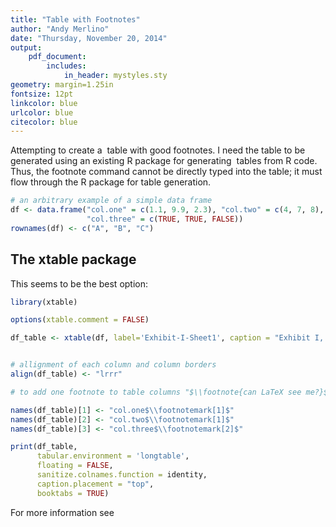 ```yaml
---
title: "Table with Footnotes"
author: "Andy Merlino"
date: "Thursday, November 20, 2014"
output: 
    pdf_document:
        includes:
            in_header: mystyles.sty
geometry: margin=1.25in
fontsize: 12pt
linkcolor: blue
urlcolor: blue
citecolor: blue
---
```


Attempting to create a \LaTeX\ table with good footnotes.  I need the table to be generated using an existing R package for generating \LaTeX\ tables from R code.  Thus, the footnote command cannot be directly typed into the table; it must flow through the R package for table generation.

```r
# an arbitrary example of a simple data frame
df <- data.frame("col.one" = c(1.1, 9.9, 2.3), "col.two" = c(4, 7, 8),
                 "col.three" = c(TRUE, TRUE, FALSE))
rownames(df) <- c("A", "B", "C")
```

## The xtable package

This seems to be the best option:

\captionsetup{labelformat=empty}
```r
library(xtable)

options(xtable.comment = FALSE)

df_table <- xtable(df, label='Exhibit-I-Sheet1', caption = "Exhibit I, Sheet 1")


# allignment of each column and column borders
align(df_table) <- "lrrr"

# to add one footnote to table columns "$\\footnote{can LaTeX see me?}$"

names(df_table)[1] <- "col.one$\\footnotemark[1]$"
names(df_table)[2] <- "col.two$\\footnotemark[1]$"
names(df_table)[3] <- "col.three$\\footnotemark[2]$"

print(df_table, 
      tabular.environment = 'longtable',
      floating = FALSE,
      sanitize.colnames.function = identity,
      caption.placement = "top",
      booktabs = TRUE)
```

\footnotetext[1]{This is my first explicit footnote}
\footnotetext[2]{This is my second explicit footnote}

\pagebreak


For more information see \hyperref[Exhibit-I-Sheet1]{Exhibit I, Sheet 1}